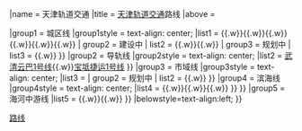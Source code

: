 {{Navbox|1={{#switch:{{{1|}}}|child=subgroup}}
|name    = 天津轨道交通
|title   =  [[天津轨道交通]]路线
|above   = 

|group1  =  城区线
|group1style = text-align: center;
|list1   =  
{{Navbox|child
|evenodd=swap
| group1 = 营运中
| list1  = {{天津轨道交通路线名|1|c}}{{.w}}{{天津轨道交通路线名|2|c}}{{.w}}{{天津轨道交通路线名|3|c}}{{.w}}{{天津轨道交通路线名|4|c}}{{.w}}{{天津轨道交通路线名|5|c}}{{.w}}{{天津轨道交通路线名|6|c}}{{.w}}{{天津轨道交通路线名|8|c}}{{.w}}{{天津轨道交通路线名|9|c}}
| group2 = 建设中
| list2  = {{天津轨道交通路线名|7|c}}{{.w}}{{天津轨道交通路线名|10|c}}{{.w}}{{天津轨道交通路线名|11|c}}
| group3 = 规划中
| list3  = {{天津轨道交通路线名|12|c}}{{.w}}{{天津轨道交通路线名|13|c}}
}}
|group2  =  导轨线
|group2style = text-align: center;
|list2   = 
{{Navbox|child
|evenodd=swap
| group1 = 营运中
| list1  = {{天津轨道交通路线名|导1|c}}
| group3 = 规划中
| list3  = [[天津市西青区低运量胶轮有轨电车T2线|西青云巴T2线]]{{.w}}[[天津武清云巴1号线|武清云巴1号线]]{{.w}}[[天津宝坻新城捷运1号线|宝坻捷运1号线]]
}}
|group3  = 市域线
|group3style = text-align: center;
|list3   = 
{{Navbox|child
|evenodd=swap
| group1 = 建设中
| list1  = {{天津轨道交通路线名|Z2|c}}{{.w}}{{天津轨道交通路线名|Z4|c}}
| group2 = 规划中
| list2 = {{天津轨道交通路线名|Z1|c}}{{.w}}{{天津轨道交通路线名|Z3|c}}
}}
|group4  = 滨海线
|group4style = text-align: center;
|list4   = 
{{Navbox|child
|evenodd=swap
| group1 = 
| list1  = 
{{Navbox|child
|evenodd=swap
| group1 = 营运中
| list1  = 
| group2 = 建设中
| list2  = {{天津轨道交通路线名|B1|c}}
| group3 = 规划中
| list3  = {{天津轨道交通路线名|B2|c}}{{.w}}{{天津轨道交通路线名|B3|c}}{{.w}}{{天津轨道交通路线名|B4|c}}{{.w}}{{天津轨道交通路线名|B5|c}}{{.w}}{{天津轨道交通路线名|B6|c}}{{.w}}{{天津轨道交通路线名|B7|c}}
}}
}}
|group5  = 海河中游线
|list5   = 
{{Navbox|child
|evenodd=swap
| group1 = 规划中
| list1  = {{天津轨道交通路线名|C1|c}}{{.w}}{{天津轨道交通路线名|C2|c}}{{.w}}{{天津轨道交通路线名|C3|c}}{{.w}}{{天津轨道交通路线名|C4|c}}
}}
|belowstyle=text-align:left;
}}<noinclude>
[[Category:天津轨道交通模板|路线]]
</noinclude>